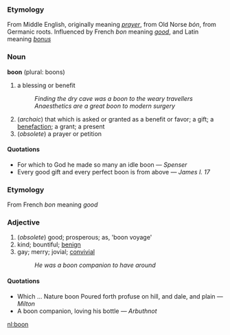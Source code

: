 ===Etymology===
From Middle English, originally meaning ''[[prayer]]'', from Old Norse ''bόn'', from Germanic roots. Influenced by French ''bon'' meaning ''[[good]]'', and Latin meaning ''[[bonus]]''

===Noun===
'''boon''' (plural: boons)
#a blessing or benefit
#:''Finding the dry cave was a boon to the weary travellers''
#:''Anaesthetics are a great boon to modern surgery''
#(''archaic'') that which is asked or granted as a benefit or favor; a gift; a [[benefaction]]; a grant; a present
#(''obsolete'') a prayer or petition

====Quotations====
*For which to God he made so many an idle boon &mdash; ''Spenser''
*Every good gift and every perfect boon is from above &mdash; ''James I. 17''

===Etymology===
From French ''bon'' meaning ''good''

===Adjective===
#(''obsolete'') good; prosperous; as, 'boon voyage'
#kind; bountiful; [[benign]]
#gay; merry; jovial; [[convivial]]
#:''He was a boon companion to have around''

====Quotations====
*Which ... Nature boon Poured forth profuse on hill, and dale, and plain &mdash; ''Milton''
*A boon companion, loving his bottle &mdash; ''Arbuthnot''

[[nl:boon]]